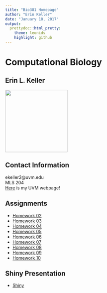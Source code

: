 ```yaml
---
title: "Bio381 Homepage"
author: "Erin Keller"
date: "January 18, 2017"
output: 
  prettydoc::html_pretty:
    theme: leonids
    highlight: github
---
```


# Computational Biology   
## Erin L. Keller
<img src="erinkeller.jpg" width="200" height="200" />   


## Contact Information   

ekeller2@uvm.edu   
MLS 204   
[Here](https://www.uvm.edu/~biology/?Page=students/kellererin.php&SM=facultysubmenu.html) is my UVM webpage!

## Assignments

* [Homework 02](Assingment2.html)   
* [Homework 03](FlowChart.html)   
* [Homework 04](Assignment4.html)
* [Homework 05](Assignment5.html)
* [Homework 06]()
* [Homework 07]()
* [Homework 08]()
* [Homework 09]()
* [Homework 10]()

## Shiny Presentation
* [Shiny](https://erinlkeller.shinyapps.io/ShinyTutorial/)



